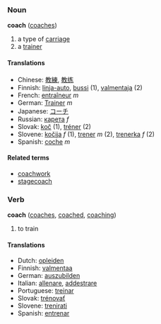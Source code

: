 ===Noun===
'''coach''' ([[coaches]])

# a type of [[carriage]]
# a [[trainer]]

==== Translations ====
*Chinese: [[教練]], [[教练]]
*Finnish: [[linja-auto]], [[bussi]] (1), [[valmentaja]] (2)
*French: [[entraîneur]] ''m''
*German: [[Trainer]] ''m''
*Japanese: [[コーチ]]
*Russian: [[карета]] ''f''
*Slovak: [[koč]] (1), [[tréner]] (2)
*Slovene: [[kočija]] ''f'' (1), [[trener]] ''m'' (2), [[trenerka]] ''f'' (2)
*Spanish: [[coche]] ''m''

====Related terms====
*[[coachwork]]
*[[stagecoach]]

===Verb===
'''coach''' ([[coaches]], [[coached]], [[coaching]])

# to train

==== Translations ====
*Dutch: [[opleiden]]
*Finnish: [[valmentaa]]
*German: [[auszubilden]]
*Italian: [[allenare]], [[addestrare]]
*Portuguese: [[treinar]]
*Slovak: [[trénovať]]
*Slovene: [[trenirati]]
*Spanish: [[entrenar]]